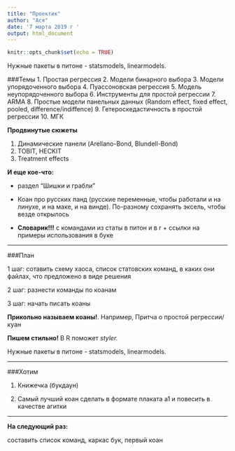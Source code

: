 ---
title: "Проектик"
author: "Ася"
date: '7 марта 2019 г '
output: html_document
---

```{r setup, include=FALSE}
knitr::opts_chunk$set(echo = TRUE)
```


Нужные пакеты в питоне - statsmodels, linearmodels.

###Темы
1. Простая регрессия
2. Модели бинарного выбора
3. Модели упорядоченного выбора
4. Пуассоновская регрессия
5. Модель неупорядоченного выбора
6. Инструменты для простой регрессии
7. ARMA
8. Простые модели панельных данных (Random effect, fixed effect, pooled, difference/indiffence)
9. Гетероскедастичность в простой регрессии
10. МГК

**Продвинутые сюжеты**

1. Динамические панели (Arellano-Bond, Blundell-Bond)
2. TOBIT, HECKIT
3. Treatment effects


**И еще кое-что:**

+ раздел "Шишки и грабли"

+ Коан про русских панд (русские переменные, чтобы работали и на линухе, и на маке, и на винде). По-разному сохранять эксель, чтобы везде открылось

+ **Словарик!!!** с командами из статы в питон и в r + ссылки на примеры использования в буке

___

###План

1 шаг: сотавить схему хаоса, список статовских команд, в каких они файлах, что предложено в виде решения

2 шаг: разнести команды по коанам

3 шаг: начать писать коаны

**Прикольно называем коаны!**. Например, Притча о простой регрессии/куан

**Пишем стильно!** В R поможет *styler.*


Нужные пакеты в питоне - statsmodels, linearmodels.


___


###Хотим

1. Книжечка (букдаун)

2. Самый лучший коан сделать в формате плаката a1 и повесить в качестве агитки


___

**На следующий раз:**

составить список команд, каркас бук, первый коан